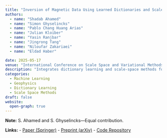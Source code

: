 ```yaml
---
title: "Inversion of Magnetic Data Using Learned Dictionaries and Scale Space"
authors: 
  - name: "Shadab Ahamed"
  - name: "Simon Ghyselincks"
  - name: "Pablo Chang Huang Arias"
  - name: "Julian Kloiber"
  - name: "Yasin Ranjbar"
  - name: "Jingrong Tang"
  - name: "Niloufar Zakariaei"
  - name: "Eldad Haber"

date: 2025-05-17
venue: "International Conference on Scale Space and Variational Methods in Computer Vision (SSVM)"
description: "Integrates dictionary learning and scale-space methods for adaptive magnetic data inversion, improving reconstruction accuracy and robustness in geophysical applications."
categories:
  - Machine Learning
  - Geophysics
  - Dictionary Learning
  - Scale Space Methods
draft: false
website:
  open-graph: true
---
```

**Note:** S. Ahamed and S. Ghyselincks—Equal contribution.

**Links:**
- [Paper (Springer)](https://link.springer.com/chapter/10.1007/978-3-031-92369-2_26)
- [Preprint (arXiv)](https://arxiv.org/abs/2502.05451)
- [Code Repository](https://github.com/ahxmeds/magnetic-inversion-dictionary.git)